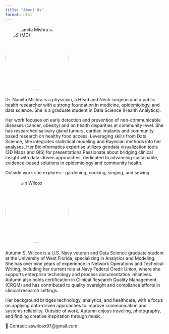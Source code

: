 ```yaml
---
title: "About Us"
format: html
---
```


<img src="images/namita.jpg" alt="Dr. Namita Mishra MPH, MBBS (MD)" style="width:200px; border-radius:50%; margin-bottom:10px;">

Dr. Namita Mishra is a physician, a Head and Neck surgeon and a public health researcher with a strong foundation in medicine, epidemiology, and data science. She is a graduate student in Data Science (Health Analytics).

Her work focuses on  early detection and prevention of non-communicable diseases (cancer, obesity) and on health disparities at community level. She has researched salivary gland tumors, cardiac implants and community based research on healthy food access. Leveraging skills from Data Science, she integrates statistical modeling and Bayesian methods into her analyses. Her Bioinformatics expertise utilizes geodata visualization tools (3D Maps and GIS) for presentations.Passionate about bridging clinical insight with data-driven approaches, dedicated to advancing sustainable, evidence-based solutions in epidemiology and community health.  

Outside work she explores - gardening, cooking, singing, and sewing.

<img src="images/autumn.jpeg" alt="Autumn Wilcox" style="width:200px; border-radius:50%; margin-bottom:10px;">

Autumn S. Wilcox is a U.S. Navy veteran and Data Science graduate student at the University of West Florida, specializing in Analytics and Modeling. She has over nine years of experience in Network Operations and Technical Writing, including her current role at Navy Federal Credit Union, where she supports enterprise technology and process documentation initiatives. Autumn also holds certification in Clinical Research Quality Management (CRQM) and has contributed to quality oversight and compliance efforts in clinical research settings.

Her background bridges technology, analytics, and healthcare, with a focus on applying data-driven approaches to improve communication and systems reliability. Outside of work, Autumn enjoys traveling, photography, and finding creative inspiration through music.

📧 Contact: aswilcox97@gmail.com